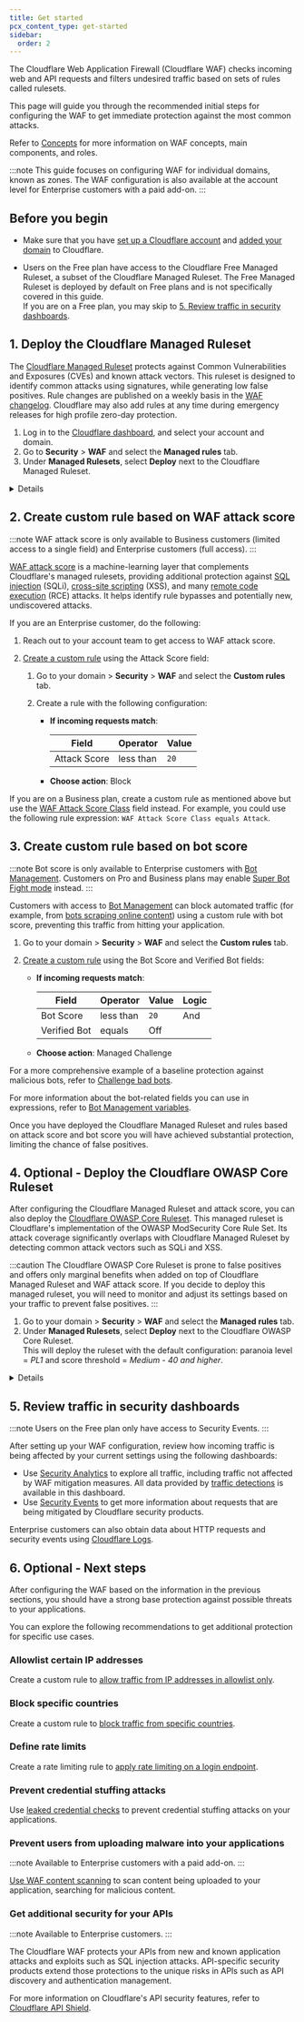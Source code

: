 ```yaml
---
title: Get started
pcx_content_type: get-started
sidebar:
  order: 2
---
```



The Cloudflare Web Application Firewall (Cloudflare WAF) checks incoming web and API requests and filters undesired traffic based on sets of rules called rulesets.

This page will guide you through the recommended initial steps for configuring the WAF to get immediate protection against the most common attacks.

Refer to [Concepts](/waf/concepts/) for more information on WAF concepts, main components, and roles.

:::note
This guide focuses on configuring WAF for individual domains, known as <GlossaryTooltip term="zone">zones</GlossaryTooltip>. The WAF configuration is also available at the account level for Enterprise customers with a paid add-on.
:::

## Before you begin

- Make sure that you have [set up a Cloudflare account](/fundamentals/setup/account/) and [added your domain](/fundamentals/setup/manage-domains/add-site/) to Cloudflare.

- Users on the Free plan have access to the Cloudflare Free Managed Ruleset, a subset of the Cloudflare Managed Ruleset. The Free Managed Ruleset is deployed by default on Free plans and is not specifically covered in this guide.<br/>If you are on a Free plan, you may skip to [5. Review traffic in security dashboards](#5-review-traffic-in-security-dashboards).

## 1. Deploy the Cloudflare Managed Ruleset

The [Cloudflare Managed Ruleset](/waf/managed-rules/reference/cloudflare-managed-ruleset/) protects against Common Vulnerabilities and Exposures (CVEs) and known attack vectors. This ruleset is designed to identify common attacks using signatures, while generating low false positives. Rule changes are published on a weekly basis in the [WAF changelog](/waf/change-log/). Cloudflare may also add rules at any time during emergency releases for high profile zero-day protection.

1. Log in to the [Cloudflare dashboard](https://dash.cloudflare.com), and select your account and domain.
2. Go to **Security** > **WAF** and select the **Managed rules** tab.
3. Under **Managed Rulesets**, select **Deploy** next to the Cloudflare Managed Ruleset.

<Details header="Default settings and ruleset customization">

By default, the Cloudflare Managed Ruleset enables only a subset of rules and it is designed to strike a balance between protection and false positives. You can review and enable additional rules based on your application technology stack.

In particular situations, enabling the managed ruleset can cause some false positives. False positives are legitimate requests inadvertently mitigated by the WAF. For information on addressing false positives, refer to [Handle false positives](/waf/managed-rules/handle-false-positives/).

If you are testing the WAF against pentesting tools, it is recommended that you enable all rules by using the following ruleset configuration:

- **Ruleset action**: _Block_
- **Ruleset status**: _Enabled_ (enables all rules in the ruleset)

For more information on configuring the Cloudflare Managed Ruleset in the dashboard, refer to [Configure field values for all the rules](/waf/managed-rules/deploy-zone-dashboard/#configure-field-values-for-all-the-rules).

</Details>

## 2. Create custom rule based on WAF attack score

:::note
WAF attack score is only available to Business customers (limited access to a single field) and Enterprise customers (full access).
:::

[WAF attack score](/waf/detections/attack-score/) is a machine-learning layer that complements Cloudflare's managed rulesets, providing additional protection against [SQL injection](https://www.cloudflare.com/learning/security/threats/sql-injection/) (SQLi), [cross-site scripting](https://www.cloudflare.com/learning/security/threats/cross-site-scripting/) (XSS), and many [remote code execution](https://www.cloudflare.com/learning/security/what-is-remote-code-execution/) (RCE) attacks. It helps identify rule bypasses and potentially new, undiscovered attacks.

If you are an Enterprise customer, do the following:

1. Reach out to your account team to get access to WAF attack score.

2. [Create a custom rule](/waf/custom-rules/create-dashboard/) using the <GlossaryTooltip term="attack score">Attack Score</GlossaryTooltip> field:

   1. Go to your domain > **Security** > **WAF** and select the **Custom rules** tab.
   2. Create a rule with the following configuration:

      - **If incoming requests match**:

        | Field        | Operator  | Value |
        | ------------ | --------- | ----- |
        | Attack Score | less than | `20`  |

      - **Choose action**: Block

If you are on a Business plan, create a custom rule as mentioned above but use the [WAF Attack Score Class](/waf/detections/attack-score/#available-scores) field instead. For example, you could use the following rule expression: `WAF Attack Score Class equals Attack`.

## 3. Create custom rule based on bot score

:::note
Bot score is only available to Enterprise customers with [Bot Management](/bots/get-started/bot-management/). Customers on Pro and Business plans may enable [Super Bot Fight mode](/bots/get-started/super-bot-fight-mode/) instead.
:::

Customers with access to [Bot Management](/bots/get-started/bot-management/) can block automated traffic (for example, from [bots scraping online content](https://www.cloudflare.com/learning/bots/what-is-content-scraping/)) using a custom rule with bot score, preventing this traffic from hitting your application.

1. Go to your domain > **Security** > **WAF** and select the **Custom rules** tab.

2. [Create a custom rule](/waf/custom-rules/create-dashboard/) using the <GlossaryTooltip term="bot score">Bot Score</GlossaryTooltip> and <GlossaryTooltip term="verified bot">Verified Bot</GlossaryTooltip> fields:

   - **If incoming requests match**:

     | Field        | Operator  | Value | Logic |
     | ------------ | --------- | ----- | ----- |
     | Bot Score    | less than | `20`  | And   |
     | Verified Bot | equals    | Off   |       |

   - **Choose action**: Managed Challenge

For a more comprehensive example of a baseline protection against malicious bots, refer to [Challenge bad bots](/waf/custom-rules/use-cases/challenge-bad-bots/#general-protection).

For more information about the bot-related fields you can use in expressions, refer to [Bot Management variables](/bots/reference/bot-management-variables/).

Once you have deployed the Cloudflare Managed Ruleset and rules based on attack score and bot score you will have achieved substantial protection, limiting the chance of false positives.

## 4. Optional - Deploy the Cloudflare OWASP Core Ruleset

After configuring the Cloudflare Managed Ruleset and attack score, you can also deploy the [Cloudflare OWASP Core Ruleset](/waf/managed-rules/reference/owasp-core-ruleset/). This managed ruleset is Cloudflare's implementation of the OWASP ModSecurity Core Rule Set. Its attack coverage significantly overlaps with Cloudflare Managed Ruleset by detecting common attack vectors such as SQLi and XSS.

:::caution
The Cloudflare OWASP Core Ruleset is prone to false positives and offers only marginal benefits when added on top of Cloudflare Managed Ruleset and WAF attack score. If you decide to deploy this managed ruleset, you will need to monitor and adjust its settings based on your traffic to prevent false positives.
:::

1. Go to your domain > **Security** > **WAF** and select the **Managed rules** tab.
2. Under **Managed Rulesets**, select **Deploy** next to the Cloudflare OWASP Core Ruleset.<br/>
   This will deploy the ruleset with the default configuration: paranoia level = _PL1_ and score threshold = _Medium - 40 and higher_.

<Details header="Ruleset configuration">

Unlike the signature-based Cloudflare Managed Ruleset, the Cloudflare OWASP Core Ruleset is score-based. You select a certain paranoia level (levels vary from _PL1_ to _PL4_, where _PL1_ is the lowest level), which enables an increasing larger group of rules. You also select a score threshold, which decides when to perform the configured action. Low paranoia with a high score threshold usually leads to fewer false positives. For an example of how the OWASP Core Ruleset is evaluated, refer to [OWASP evaluation example](/waf/managed-rules/reference/owasp-core-ruleset/example/).

Follow one of these strategies to configure the ruleset according to your needs:

- Start from a strict configuration (paranoia level = _PL4_, score threshold = _Low - 60 and higher_). Reduce the score threshold and paranoia level until you achieve a good false positives/true positives rate for your incoming traffic.
- Alternatively, start from a more permissive configuration (paranoia level = _PL1_, score threshold = _High - 25 and higher_) and increase both parameters to adjust your protection, trying to keep a low number of false positives.

For more information on configuring the Cloudflare OWASP Core Ruleset in the dashboard, refer to [Configure field values for all the rules](/waf/managed-rules/deploy-zone-dashboard/#configure-field-values-for-all-the-rules).

</Details>

## 5. Review traffic in security dashboards

:::note
Users on the Free plan only have access to Security Events.
:::

After setting up your WAF configuration, review how incoming traffic is being affected by your current settings using the following dashboards:

- Use [Security Analytics](/waf/analytics/security-analytics/) to explore all traffic, including traffic not affected by WAF mitigation measures. All data provided by [traffic detections](/waf/concepts/#available-traffic-detections) is available in this dashboard.
- Use [Security Events](/waf/analytics/security-events/) to get more information about requests that are being mitigated by Cloudflare security products.

Enterprise customers can also obtain data about HTTP requests and security events using [Cloudflare Logs](/logs/).

## 6. Optional - Next steps

After configuring the WAF based on the information in the previous sections, you should have a strong base protection against possible threats to your applications.

You can explore the following recommendations to get additional protection for specific use cases.

### Allowlist certain IP addresses

Create a custom rule to [allow traffic from IP addresses in allowlist only](/waf/custom-rules/use-cases/allow-traffic-from-ips-in-allowlist/).

### Block specific countries

Create a custom rule to [block traffic from specific countries](/waf/custom-rules/use-cases/block-traffic-from-specific-countries/).

### Define rate limits

Create a rate limiting rule to [apply rate limiting on a login endpoint](/waf/rate-limiting-rules/use-cases/#example-1).

### Prevent credential stuffing attacks

Use [leaked credential checks](/waf/managed-rules/check-for-exposed-credentials/) to prevent <GlossaryTooltip term="credential stuffing" link="https://www.cloudflare.com/learning/bots/what-is-credential-stuffing/">credential stuffing</GlossaryTooltip> attacks on your applications.

### Prevent users from uploading malware into your applications

:::note
Available to Enterprise customers with a paid add-on.
:::

[Use WAF content scanning](/waf/detections/malicious-uploads/get-started/) to scan content being uploaded to your application, searching for malicious content.

### Get additional security for your APIs

:::note
Available to Enterprise customers.
:::

The Cloudflare WAF protects your APIs from new and known application attacks and exploits such as SQL injection attacks. API-specific security products extend those protections to the unique risks in APIs such as API discovery and authentication management.

For more information on Cloudflare's API security features, refer to [Cloudflare API Shield](/api-shield/).
